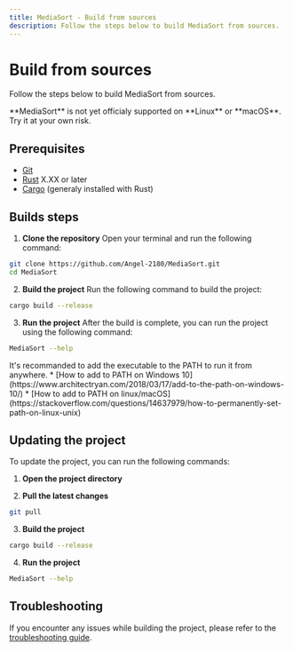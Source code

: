 ```yaml
---
title: MediaSort - Build from sources
description: Follow the steps below to build MediaSort from sources.
---
```



# Build from sources

Follow the steps below to build MediaSort from sources.

<Callout emoji="❌">
  **MediaSort** is not yet officialy supported on **Linux** or **macOS**. Try it at your own risk.
</Callout>

## Prerequisites

- [Git](https://git-scm.com/)
- [Rust](https://www.rust-lang.org/tools/install) X.XX or later
- [Cargo](https://doc.rust-lang.org/cargo/getting-started/installation.html) (generaly installed with Rust)

## Builds steps

1. **Clone the repository**
Open your terminal and run the following command:

```bash copy
git clone https://github.com/Angel-2180/MediaSort.git
cd MediaSort
```

2. **Build the project**
Run the following command to build the project:

```bash copy
cargo build --release
```

3. **Run the project**
After the build is complete, you can run the project using the following command:

```bash copy
MediaSort --help
```

<Callout emoji="🚀">
  It's recommanded to add the executable to the PATH to run it from anywhere.
  * [How to add to PATH on Windows 10](https://www.architectryan.com/2018/03/17/add-to-the-path-on-windows-10/)
  * [How to add to PATH on linux/macOS](https://stackoverflow.com/questions/14637979/how-to-permanently-set-path-on-linux-unix)
</Callout>

## Updating the project

To update the project, you can run the following commands:

1. **Open the project directory**

2. **Pull the latest changes**

```bash copy
git pull
```

3. **Build the project**

```bash copy
cargo build --release
```

4. **Run the project**

```bash copy
MediaSort --help
```

## Troubleshooting

If you encounter any issues while building the project, please refer to the [troubleshooting guide](/docs/troubleshooting).